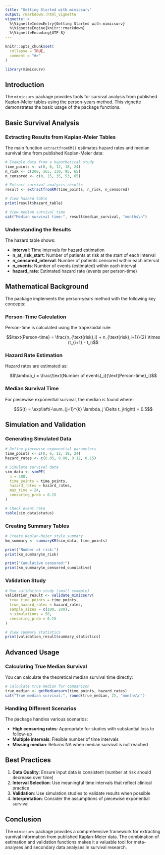 ```yaml
---
title: "Getting Started with mimicsurv"
output: rmarkdown::html_vignette
vignette: >
  %\VignetteIndexEntry{Getting Started with mimicsurv}
  %\VignetteEngine{knitr::rmarkdown}
  %\VignetteEncoding{UTF-8}
---
```


```r
knitr::opts_chunk$set(
  collapse = TRUE,
  comment = "#>"
)
```

```r
library(mimicsurv)
```

## Introduction

The `mimicsurv` package provides tools for survival analysis from published Kaplan-Meier tables using the person-years method. This vignette demonstrates the basic usage of the package functions.

## Basic Survival Analysis

### Extracting Results from Kaplan-Meier Tables

The main function `extractfromKM()` estimates hazard rates and median survival time from published Kaplan-Meier data:

```r
# Example data from a hypothetical study
time_points <- c(0, 6, 12, 18, 24)
n_risk <- c(200, 165, 130, 95, 65)
n_censored <- c(0, 15, 35, 53, 65)

# Extract survival analysis results
result <- extractfromKM(time_points, n_risk, n_censored)

# View hazard table
print(result$hazard_table)

# View median survival time
cat("Median survival time:", result$median_survival, "months\n")
```

### Understanding the Results

The hazard table shows:

- **interval**: Time intervals for hazard estimation
- **n_at_risk_start**: Number of patients at risk at the start of each interval
- **n_censored_interval**: Number of patients censored within each interval
- **n_events**: Number of events (estimated) within each interval
- **hazard_rate**: Estimated hazard rate (events per person-time)

## Mathematical Background

The package implements the person-years method with the following key concepts:

### Person-Time Calculation

Person-time is calculated using the trapezoidal rule:

$$\text{Person-time} = \frac{n_{\text{risk},i} + n_{\text{risk},i+1}}{2} \times (t_{i+1} - t_i)$$

### Hazard Rate Estimation

Hazard rates are estimated as:

$$\lambda_i = \frac{\text{Number of events}_i}{\text{Person-time}_i}$$

### Median Survival Time

For piecewise exponential survival, the median is found where:

$$S(t) = \exp\left(-\sum_{j=1}^{k} \lambda_j \Delta t_j\right) = 0.5$$

## Simulation and Validation

### Generating Simulated Data

```r
# Define piecewise exponential parameters
time_points <- c(0, 6, 12, 18, 24)
hazard_rates <- c(0.05, 0.08, 0.12, 0.15)

# Simulate survival data
sim_data <- simPE(
  n = 200,
  time_points = time_points,
  hazard_rates = hazard_rates,
  max_time = 24,
  censoring_prob = 0.15
)

# Check event rate
table(sim_data$status)
```

### Creating Summary Tables

```r
# Create Kaplan-Meier style summary
km_summary <- summaryKM(sim_data, time_points)

print("Number at risk:")
print(km_summary$n_risk)

print("Cumulative censored:")
print(km_summary$n_censored_cumulative)
```

### Validation Study

```r
# Run validation study (small example)
validation_result <- validate_mimicsurv(
  true_time_points = time_points,
  true_hazard_rates = hazard_rates,
  sample_sizes = c(100, 200),
  n_simulations = 50,
  censoring_prob = 0.15
)

# View summary statistics
print(validation_result$summary_statistics)
```

## Advanced Usage

### Calculating True Median Survival

You can calculate the theoretical median survival time directly:

```r
# Calculate true median for comparison
true_median <- getMediansurv(time_points, hazard_rates)
cat("True median survival:", round(true_median, 2), "months\n")
```

### Handling Different Scenarios

The package handles various scenarios:

- **High censoring rates**: Appropriate for studies with substantial loss to follow-up
- **Multiple intervals**: Flexible number of time intervals
- **Missing median**: Returns NA when median survival is not reached

## Best Practices

1. **Data Quality**: Ensure input data is consistent (number at risk should decrease over time)
2. **Interval Selection**: Use meaningful time intervals that reflect clinical practice
3. **Validation**: Use simulation studies to validate results when possible
4. **Interpretation**: Consider the assumptions of piecewise exponential survival

## Conclusion

The `mimicsurv` package provides a comprehensive framework for extracting survival information from published Kaplan-Meier data. The combination of estimation and validation functions makes it a valuable tool for meta-analyses and secondary data analyses in survival research.
